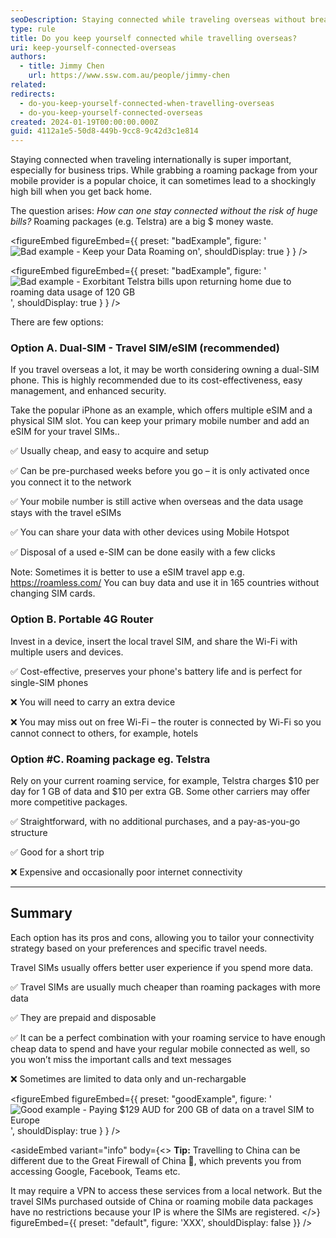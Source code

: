 ```yaml
---
seoDescription: Staying connected while traveling overseas without breaking the bank, explore affordable options like dual-SIM phones, portable routers, and prepaid travel SIMs.
type: rule
title: Do you keep yourself connected while travelling overseas?
uri: keep-yourself-connected-overseas
authors:
  - title: Jimmy Chen
    url: https://www.ssw.com.au/people/jimmy-chen
related:
redirects:
  - do-you-keep-yourself-connected-when-travelling-overseas
  - do-you-keep-yourself-connected-overseas
created: 2024-01-19T00:00:00.000Z
guid: 4112a1e5-50d8-449b-9cc8-9c42d3c1e814
---
```


Staying connected when traveling internationally is super important, especially for business trips. While grabbing a roaming package from your mobile provider is a popular choice, it can sometimes lead to a shockingly high bill when you get back home.

The question arises: _How can one stay connected without the risk of huge bills?_
Roaming packages (e.g. Telstra) are a big $ money waste.

<figureEmbed figureEmbed={{
  preset: "badExample",
  figure: '![Bad example - Keep your Data Roaming on](keep-yourself-connected-bad-example-2.png)',
  shouldDisplay: true
} } />


<figureEmbed figureEmbed={{
  preset: "badExample",
  figure: '![Bad example - Exorbitant Telstra bills upon returning home due to roaming data usage of 120 GB](keep-yourself-connected-1.png)',
  shouldDisplay: true
} } />


There are few options:

### Option A. Dual-SIM - Travel SIM/eSIM (recommended)

If you travel overseas a lot, it may be worth considering owning a dual-SIM phone. This is highly recommended due to its cost-effectiveness, easy management, and enhanced security.

Take the popular iPhone as an example, which offers multiple eSIM and a physical SIM slot. You can keep your primary mobile number and add an eSIM for your travel SIMs..

✅ Usually cheap, and easy to acquire and setup

✅ Can be pre-purchased weeks before you go – it is only activated once you connect it to the network

✅ Your mobile number is still active when overseas and the data usage stays with the travel eSIMs

✅ You can share your data with other devices using Mobile Hotspot

✅ Disposal of a used e-SIM can be done easily with a few clicks

Note: Sometimes it is better to use a eSIM travel app e.g. <https://roamless.com/>
You can buy data and use it in 165 countries without changing SIM cards.

### Option B. Portable 4G Router

Invest in a device, insert the local travel SIM, and share the Wi-Fi with multiple users and devices.

✅ Cost-effective, preserves your phone's battery life and is perfect for single-SIM phones

❌ You will need to carry an extra device

❌ You may miss out on free Wi-Fi – the router is connected by Wi-Fi so you cannot connect to others, for example, hotels

### Option #C. Roaming package eg. Telstra

Rely on your current roaming service, for example, Telstra charges $10 per day for 1 GB of data and $10 per extra GB. Some other carriers may offer more competitive packages.

✅ Straightforward, with no additional purchases, and a pay-as-you-go structure

✅ Good for a short trip

❌ Expensive and occasionally poor internet connectivity

---

## Summary

Each option has its pros and cons, allowing you to tailor your connectivity strategy based on your preferences and specific travel needs.

Travel SIMs usually offers better user experience if you spend more data.

✅ Travel SIMs are usually much cheaper than roaming packages with more data

✅ They are prepaid and disposable

✅ It can be a perfect combination with your roaming service to have enough cheap data to spend and have your regular mobile connected as well, so you won’t miss the important calls and text messages

❌ Sometimes are limited to data only and un-rechargable

<figureEmbed figureEmbed={{
  preset: "goodExample",
  figure: '![Good example - Paying $129 AUD for 200 GB of data on a travel SIM to Europe](keep-yourself-connected-2.png)',
  shouldDisplay: true
} } />


<asideEmbed
  variant="info"
  body={<>
    **Tip:** Travelling to China can be different due to the Great Firewall of China 🧱, which prevents you from accessing Google, Facebook, Teams etc.

It may require a VPN to access these services from a local network. But the travel SIMs purchased outside of China or roaming mobile data packages have no restrictions because your IP is where the SIMs are registered.
  </>}
  figureEmbed={{
    preset: "default",
    figure: 'XXX',
    shouldDisplay: false
  }}
/>